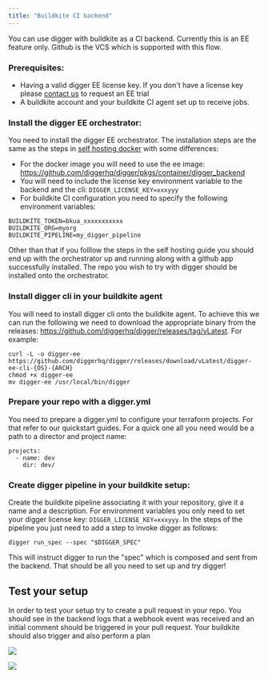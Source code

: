 ```yaml
---
title: "Buildkite CI backend"
---
```


You can use digger with buildkite as a CI backend. Currently this is an EE feature only.
Github is the VCS which is supported with this flow.

### Prerequisites:

- Having a valid digger EE license key. If you don't have a license key please [contact us](https://calendly.com/diggerdev/diggerdemo) to request an EE trial
- A buildkite account and your buildkite CI agent set up to receive jobs.

### Install the digger EE orchestrator:

You need to install the digger EE orchestrator. The installation steps are the same as the steps in [self hosting docker](/self-host/deploy-docker)
with some differences:

- For the docker image you will need to use the ee image: https://github.com/diggerhq/digger/pkgs/container/digger_backend
- You will need to include the license key environment variable to the backend and the cli: `DIGGER_LICENSE_KEY=xxxyyy`
- For buildkite CI configuration you need to specify the following environment variables:

```
BUILDKITE_TOKEN=bkua_xxxxxxxxxxx
BUILDKITE_ORG=myorg
BUILDKITE_PIPELINE=my_digger_pipeline
```

Other than that if you folllow the steps in the self hosting guide you should end up with the orchestrator up and running
along with a github app successfully installed. The repo you wish to try with digger should be installed onto the orchestrator.

### Install digger cli in your buildkite agent

You will need to install digger cli onto the buildkite agent. To achieve this we can run the following
we need to download the appropriate binary from the releases: https://github.com/diggerhq/digger/releases/tag/vLatest.
For example:

```
curl -L -o digger-ee https://github.com/diggerhq/digger/releases/download/vLatest/digger-ee-cli-{OS}-{ARCH}
chmod +x digger-ee
mv digger-ee /usr/local/bin/digger
```

### Prepare your repo with a digger.yml

You need to prepare a digger.yml to configure your terraform projects. For that refer to our quickstart
guides. For a quick one all you need would be a path to a director and project name:

```
projects:
  - name: dev
    dir: dev/
```

### Create digger pipeline in your buildkite setup:

Create the buildkite pipeline associating it with your repository, give it a name and a description.
For environment variables you only need to set your digger license key: `DIGGER_LICENSE_KEY=xxxyyy`.
In the steps of the pipeline you just need to add a step to invoke digger as follows:

```
digger run_spec --spec "$DIGGER_SPEC"
```

This will instruct digger to run the "spec" which is composed and sent from the backend. That should be
all you need to set up and try digger!

## Test your setup

In order to test your setup try to create a pull request in your repo. You should see in the backend logs
that a webhook event was received and an initial comment should be triggered in your pull request. Your
buildkite should also trigger and also perform a plan

![](/images/buildkite/buildkite.png)

![](/images/buildkite/github_comment.png)

